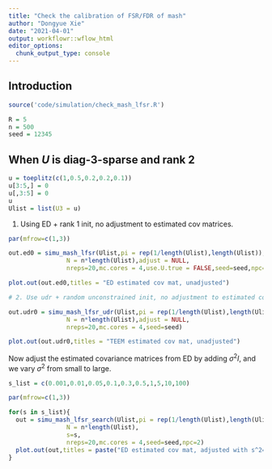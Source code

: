 ```yaml
---
title: "Check the calibration of FSR/FDR of mash"
author: "Dongyue Xie"
date: "2021-04-01"
output: workflowr::wflow_html
editor_options:
  chunk_output_type: console
---
```


## Introduction

```r
source('code/simulation/check_mash_lfsr.R')
```

```r
R = 5
n = 500
seed = 12345
```

## When $U$ is diag-3-sparse and rank 2


```r
u = toeplitz(c(1,0.5,0.2,0.2,0.1))
u[3:5,] = 0
u[,3:5] = 0
u
Ulist = list(U3 = u)
```


1. Using ED + rank 1 init, no adjustment to estimated cov matrices. 

```r
par(mfrow=c(1,3))

out.ed0 = simu_mash_lfsr(Ulist,pi = rep(1/length(Ulist),length(Ulist)),
                N = n*length(Ulist),adjust = NULL,
                nreps=20,mc.cores = 4,use.U.true = FALSE,seed=seed,npc=2)

plot.out(out.ed0,titles = "ED estimated cov mat, unadjusted")
```



```r
# 2. Use udr + random unconstrained init, no adjustment to estimated cov matrices.

out.udr0 = simu_mash_lfsr_udr(Ulist,pi = rep(1/length(Ulist),length(Ulist)),
                N = n*length(Ulist),adjust = NULL,
                nreps=20,mc.cores = 4,seed=seed)

plot.out(out.udr0,titles = "TEEM estimated cov mat, unadjusted")
```

Now adjust the estimated covariance matrices from ED by adding $\sigma^2 I$, and we vary $\sigma^2$ from small to large.

```r

s_list = c(0.001,0.01,0.05,0.1,0.3,0.5,1,5,10,100)

par(mfrow=c(1,3))

for(s in s_list){
  out = simu_mash_lfsr_search(Ulist,pi = rep(1/length(Ulist),length(Ulist)),
                N = n*length(Ulist),
                s=s,
                nreps=20,mc.cores = 4,seed=seed,npc=2)
  plot.out(out,titles = paste("ED estimated cov mat, adjusted with s^2=",s))
}


```

